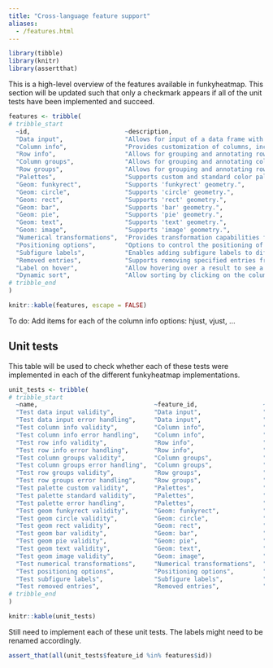```yaml
---
title: "Cross-language feature support"
aliases: 
  - /features.html
---
```


```r
library(tibble)
library(knitr)
library(assertthat)
```

This is a high-level overview of the features available in funkyheatmap. This section will be updated such that only a checkmark appears if all of the unit tests have been implemented and succeed.

```r
features <- tribble(
# tribble_start
  ~id,                          ~description,                                                                       ~R,   ~Python,  ~JS,
  "Data input",                 "Allows for input of a data frame with items by row and features in the columns.",  "✓",  "✓",      "✓",
  "Column info",                "Provides customization of columns, including geom, group, palette, and more.",     "✓",  "✓",      "✓",
  "Row info",                   "Allows for grouping and annotating rows.",                                         "✓",  "✓",      "✓",
  "Column groups",              "Allows for grouping and annotating column groups.",                                "✓",  "✓",      "✓",
  "Row groups",                 "Allows for grouping and annotating row groups.",                                   "✓",  "✓",      "✓",
  "Palettes",                   "Supports custom and standard color palettes for the heatmap.",                     "✓",  "✓",      "✓",
  "Geom: funkyrect",            "Supports 'funkyrect' geometry.",                                                   "✓",  "✓",      "✓",
  "Geom: circle",               "Supports 'circle' geometry.",                                                      "✓",  "✓",      "✓",
  "Geom: rect",                 "Supports 'rect' geometry.",                                                        "✓",  "✓",      "✓",
  "Geom: bar",                  "Supports 'bar' geometry.",                                                         "✓",  "✓",      "✓",
  "Geom: pie",                  "Supports 'pie' geometry.",                                                         "✓",  "✓",      "✓",
  "Geom: text",                 "Supports 'text' geometry.",                                                        "✓",  "✓",      "✓",
  "Geom: image",                "Supports 'image' geometry.",                                                       "✓",  "✓",      "✓",
  "Numerical transformations",  "Provides transformation capabilities for numerical columns.",                      "✓",  "✓",      "✓",
  "Positioning options",        "Options to control the positioning of various elements in the plot.",              "✓",  "✓",      "✓",
  "Subfigure labels",           "Enables adding subfigure labels to different column groups.",                      "✓",  "✓",      "✓",
  "Removed entries",            "Supports removing specified entries from rows and replacing them with a label.",   "✓",  "✓",      "✓",
  "Label on hover",             "Allow hovering over a result to see a label",                                      "",   "",       "✓",
  "Dynamic sort",               "Allow sorting by clicking on the column name",                                     "",   "",       "✓"
# tribble_end
)

knitr::kable(features, escape = FALSE)
```

:::{.callout-important}
To do: Add items for each of the column info options: hjust, vjust, ...
:::

## Unit tests

This table will be used to check whether each of these tests were implemented in each of the different funkyheatmap implementations.

```r
unit_tests <- tribble(
# tribble_start
  ~name,                                ~feature_id,                  ~description,
  "Test data input validity",           "Data input",                 "Test whether the function handles valid data frame input correctly.",
  "Test data input error handling",     "Data input",                 "Test the function's error handling when provided with an invalid data frame input.",
  "Test column info validity",          "Column info",                "Test if the function processes valid column information correctly.",
  "Test column info error handling",    "Column info",                "Test the function's error handling when provided with invalid column information.",
  "Test row info validity",             "Row info",                   "Test if the function processes valid row information correctly.",
  "Test row info error handling",       "Row info",                   "Test the function's error handling when provided with invalid row information.",
  "Test column groups validity",        "Column groups",              "Test if the function processes valid column groups correctly.",
  "Test column groups error handling",  "Column groups",              "Test the function's error handling when provided with invalid column groups.",
  "Test row groups validity",           "Row groups",                 "Test if the function processes valid row groups correctly.",
  "Test row groups error handling",     "Row groups",                 "Test the function's error handling when provided with invalid row groups.",
  "Test palette custom validity",       "Palettes",                   "Test if the function handles valid custom palettes correctly.",
  "Test palette standard validity",     "Palettes",                   "Test if the function handles valid standard palettes correctly.",
  "Test palette error handling",        "Palettes",                   "Test the function's error handling when provided with invalid palettes.",
  "Test geom funkyrect validity",       "Geom: funkyrect",            "Test if the function correctly renders 'funkyrect' geometry.",
  "Test geom circle validity",          "Geom: circle",               "Test if the function correctly renders 'circle' geometry.",
  "Test geom rect validity",            "Geom: rect",                 "Test if the function correctly renders 'rect' geometry.",
  "Test geom bar validity",             "Geom: bar",                  "Test if the function correctly renders 'bar' geometry.",
  "Test geom pie validity",             "Geom: pie",                  "Test if the function correctly renders 'pie' geometry.",
  "Test geom text validity",            "Geom: text",                 "Test if the function correctly renders 'text' geometry.",
  "Test geom image validity",           "Geom: image",                "Test if the function correctly renders 'image' geometry.",
  "Test numerical transformations",     "Numerical transformations",  "Test if the function applies numerical transformations correctly.",
  "Test positioning options",           "Positioning options",        "Test if the function handles positioning options like hjust, vjust, size, label correctly.",
  "Test subfigure labels",              "Subfigure labels",           "Test if the function correctly adds subfigure labels to different column groups.",
  "Test removed entries",               "Removed entries",            "Test if the function correctly removes specified entries from rows and replaces them with a label."
# tribble_end
)

knitr::kable(unit_tests)
```

:::{.callout-important}
Still need to implement each of these unit tests. The labels might need to be renamed accordingly.
:::

```r
assert_that(all(unit_tests$feature_id %in% features$id))
```
